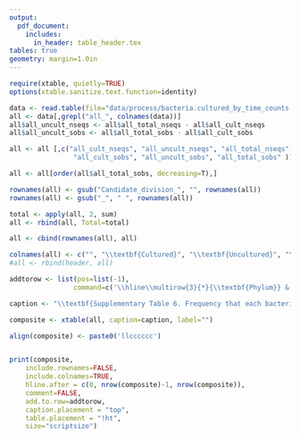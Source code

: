 ```yaml
---
output:
  pdf_document:
    includes:
      in_header: table_header.tex
tables: true
geometry: margin=1.0in
---
```


\captionsetup{labelformat=empty}


```r
require(xtable, quietly=TRUE)
options(xtable.sanitize.text.function=identity)

data <- read.table(file="data/process/bacteria.cultured_by_time_counts.tsv", header=T, stringsAsFactors=F)
all <- data[,grepl("all_", colnames(data))]
all$all_uncult_nseqs <- all$all_total_nseqs - all$all_cult_nseqs
all$all_uncult_sobs <- all$all_total_sobs - all$all_cult_sobs

all <- all [,c("all_cult_nseqs", "all_uncult_nseqs", "all_total_nseqs",
				"all_cult_sobs", "all_uncult_sobs", "all_total_sobs" )]

all <- all[order(all$all_total_sobs, decreasing=T),]

rownames(all) <- gsub("Candidate_division_", "", rownames(all))
rownames(all) <- gsub("_", " ", rownames(all))

total <- apply(all, 2, sum)
all <- rbind(all, Total=total)

all <- cbind(rownames(all), all)

colnames(all) <- c("", "\\textbf{Cultured}", "\\textbf{Uncultured}", "\\textbf{Total}",  "\\textbf{Cultured}", "\\textbf{Uncultured}", "\\textbf{Total}")
#all <- rbind(header, all)

addtorow <- list(pos=list(-1),
				command=c('\\hline\\multirow{3}{*}{\\textbf{Phylum}} & \\multicolumn{3}{c}{\\textbf{Sequences}} & \\multicolumn{3}{c}{\\textbf{OTUs}} \\\\ \\cmidrule(r){2-4}	\\cmidrule(r){5-7}'))

caption <- "\\textbf{Supplementary Table 6. Frequency that each bacterial sequence or OTU was retrieved by cultivation or by culture-independent methods.}"

composite <- xtable(all, caption=caption, label="")

align(composite) <- paste0('llcccccc')


print(composite,
	include.rownames=FALSE,
	include.colnames=TRUE,
	hline.after = c(0, nrow(composite)-1, nrow(composite)),
	comment=FALSE,
	add.to.row=addtorow,
	caption.placement = "top",
	table.placement = "!ht",
	size="scriptsize")
```
